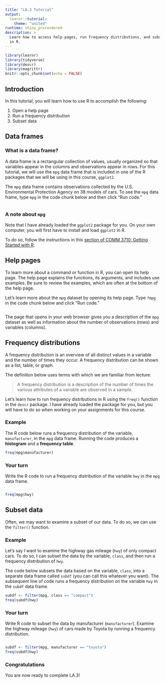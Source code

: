 ```yaml
---
title: "LA.3 Tutorial"
output:
  learnr::tutorial:
    theme: "united"
runtime: shiny_prerendered
description: >
  Learn how to access help pages, run frequency distributions, and subset data
  in R.
---
```


```r
library(learnr)
library(tidyverse)
library(descr)
library(magrittr)
knitr::opts_chunk$set(echo = FALSE)
```

## Introduction
In this tutorial, you will learn how to use R to accomplish the following:

1. Open a help page
2. Run a frequency distribution
3. Subset data


## Data frames
### What is a data frame?
A data frame is a rectangular collection of values, usually organized so that variables appear in the columns and observations appear in rows. For this tutorial, we will use the `mpg` data frame that is included in one of the R packages that we will be using in this course, `ggplot2`.

The `mpg` data frame contains observations collected by the U.S. Environmental Protection Agency on 38 models of cars. To see the `mpg` data frame, type `mpg` in the code chunk below and then click “Run code.”

```r

```

### A note about `mpg`
Note that I have already loaded the `ggplot2` package for you. On your own computer, you will first have to install and load `ggplot2` in R.

To do so, follow the instructions in this [section of COMM 3710: Getting Started with R](https://sarakyeo.github.io/COMM-3710-bookdown/docs/start.html#packages).


## Help pages
To learn more about a command or function in R, you can open its help page. The help page explains the functions, its arguments, and includes use examples. Be sure to review the examples, which are often at the bottom of the help page.

Let's learn more about the `mpg` dataset by opening its help page. Type `?mpg` in the code chunk below and click "Run code."

```r

```

The page that opens in your web browser gives you a description of the `mpg` dataset as well as information about the number of observations (rows) and variables (columns).


## Frequency distributions
A frequency distribution is an overview of all distinct values in a variable and the number of times they occur. A frequency distribution can be shown as a list, table, or graph.

The definition below uses terms with which we are familiar from lecture:

> A frequency distribution is a description of the number of times the various attributes of a variable are observed in a sample.

Let's learn how to run frequency distributions in R using the `freq()` function in the `descr` package. I have already loaded the package for you, but you will have to do so when working on your assignments for this course.

### Example
The R code below runs a frequency distribution of the variable, `manufacturer`, in the `mpg` data frame. Running the code produces a **histogram** and a **frequency table**.

```r
freq(mpg$manufacturer)
```

### Your turn
Write the R code to run a frequency distribution of the variable `hwy` in the `mpg` data frame.

```r

```

```r
freq(mpg$hwy)
```


## Subset data
Often, we may want to examine a subset of our data. To do so, we can use the `filter()` function. 

### Example
Let's say I want to examine the highway gas mileage (`hwy`) of only compact cars. To do so, I can subset the data by the variable, `class`, and then run a frequency distribution of `hwy`.

The code below subsets the data based on the variable, `class`, into a separate data frame called `subdf` (you can call this whatever you want). The subsequent line of code runs a frequency distribution on the variable `hwy` in the `subdf` data frame. 

```r
subdf <- filter(mpg, class == "compact")
freq(subdf$hwy)
```

### Your turn
Write R code to subset the data by manufacturer (`manufacturer`). Examine the highway mileage (`hwy`) of cars made by Toyota by running a frequency distribution.

```r

```

```r
subdf <- filter(mpg, manufacturer == "toyota")
freq(subdf$hwy)
```

### Congratulations
You are now ready to complete LA.3!
